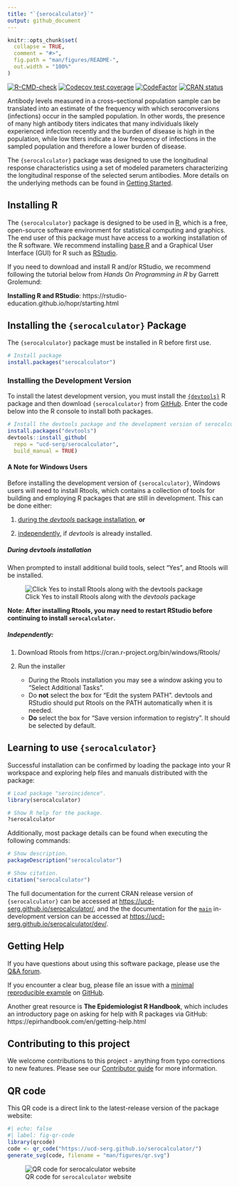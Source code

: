 ```yaml
---
title: "`{serocalculator}`"
output: github_document
---
```


<!-- README.md is generated from README.Rmd. Please edit that file -->

```r
knitr::opts_chunk$set(
  collapse = TRUE,
  comment = "#>",
  fig.path = "man/figures/README-",
  out.width = "100%"
)
```

<!-- badges: start -->
[![R-CMD-check](https://github.com/UCD-SERG/serocalculator/actions/workflows/R-CMD-check.yaml/badge.svg)](https://github.com/UCD-SERG/serocalculator/actions/workflows/R-CMD-check.yaml)
[![Codecov test coverage](https://codecov.io/gh/UCD-SERG/serocalculator/graph/badge.svg)](https://app.codecov.io/gh/UCD-SERG/serocalculator)
[![CodeFactor](https://www.codefactor.io/repository/github/ucd-serg/serocalculator/badge)](https://www.codefactor.io/repository/github/ucd-serg/serocalculator)
[![CRAN status](https://www.r-pkg.org/badges/version/serocalculator)](https://CRAN.R-project.org/package=serocalculator)
<!-- badges: end -->

Antibody levels measured in a cross–sectional population sample can be translated into an estimate of the frequency with which seroconversions (infections) occur in the sampled population. 
In other words, the presence of many high antibody titers indicates that many individuals likely experienced infection recently and the burden of disease is high in the population, 
while low titers indicate a low frequency of infections in the sampled population and therefore a lower burden of disease.

The `{serocalculator}` package was designed to use the longitudinal response characteristics 
using a set of modeled parameters characterizing the longitudinal response of the selected serum antibodies. 
More details on the underlying methods can be found in [Getting Started](https://ucd-serg.github.io/serocalculator/articles/serocalculator.html).


## Installing R

The `{serocalculator}` package is designed to be used in [R](https://www.r-project.org/), 
which is a free, open-source software environment for statistical computing and graphics. 
The end user of this package must have access to a working installation of the R software. 
We recommend installing [base R](https://cran.r-project.org/) and a Graphical User Interface (GUI) for R such as [RStudio](https://posit.co/products/open-source/rstudio/).

If you need to download and install R and/or RStudio, we recommend following the tutorial below from *Hands On Programming in R* by Garrett Grolemund:

**Installing R and RStudio**: https://rstudio-education.github.io/hopr/starting.html

## Installing the `{serocalculator}` Package

The `{serocalculator}` package must be installed in R before first use. 

```r{eval=FALSE}
# Install package
install.packages("serocalculator")
```

### Installing the Development Version

To install the latest development version, 
you must install the [`{devtools}`](https://devtools.r-lib.org/) R package 
and then download `{serocalculator}` from [GitHub](https://github.com/). 
Enter the code below into the R console to install both packages.

```r
# Install the devtools package and the development version of serocalculator
install.packages("devtools")
devtools::install_github(
  repo = "ucd-serg/serocalculator", 
  build_manual = TRUE)
```

#### A Note for Windows Users

Before installing the development version of `{serocalculator}`, 
Windows users will need to install Rtools, 
which contains a collection of tools for building and employing R packages 
that are still in development. 
This can be done either: 

(1) [during the *devtools* package installation](#during-devtools-installation), 
**or** 

(2) [independently](#independently), if *devtools* is already installed.

##### During devtools installation

When prompted to install additional build tools, select "Yes",
and Rtools will be installed. 

![Click Yes to install Rtools along with the *devtools* package][id]

[id]: man/figures/Rtools1.png

**Note: After installing Rtools, you may need to restart RStudio before continuing to install `serocalculator`.**

##### Independently:

1. Download Rtools from https://cran.r-project.org/bin/windows/Rtools/
2. Run the installer

    * During the Rtools installation you may see a window asking you to “Select Additional Tasks”.
    * Do **not** select the box for “Edit the system PATH”. devtools and RStudio should put Rtools on the PATH automatically when it is needed.
    * **Do** select the box for “Save version information to registry”. It should be selected by default.
    
## Learning to use `{serocalculator}`

Successful installation can be confirmed 
by loading the package into your R workspace 
and exploring help files and manuals distributed with the package:

```r{eval=FALSE}
# Load package "seroincidence".
library(serocalculator)

# Show R help for the package.
?serocalculator
```

Additionally, most package details can be found when executing the following commands:

```r{eval=FALSE}
# Show description.
packageDescription("serocalculator")

# Show citation.
citation("serocalculator")
```

The full documentation for the current CRAN release version 
of `{serocalculator}` 
can be accessed at <https://ucd-serg.github.io/serocalculator/>,
and the the documentation for the
[`main`](https://github.com/UCD-SERG/serocalculator/tree/main)
in-development version can be
accessed at <https://ucd-serg.github.io/serocalculator/dev/>.

## Getting Help

If you have questions about using this software package,
please use the [Q&A forum](https://github.com/UCD-SERG/serocalculator/discussions/categories/q-a).

If you encounter a clear bug, please file an issue 
with a [minimal reproducible example](https://reprex.tidyverse.org/)
on [GitHub](https://github.com/UCD-SERG/serocalculator/issues). 

Another great resource is **The Epidemiologist R Handbook**, 
which includes an introductory page on asking for help with R packages via GitHub: 
https://epirhandbook.com/en/getting-help.html

## Contributing to this project

We welcome contributions to this project - 
anything from typo corrections to new features. 
Please see our 
[Contributor guide](https://ucd-serg.github.io/serocalculator/CONTRIBUTING.html#fixing-typos) 
for more information.

## QR code

This QR code is a direct link to the latest-release version of the 
package website:

```r
#| echo: false
#| label: fig-qr-code
library(qrcode)
code <- qr_code("https://ucd-serg.github.io/serocalculator/")
generate_svg(code, filename = "man/figures/qr.svg")
```

![QR code for `serocalculator` website](man/figures/qr.svg){#fig-website-QR}
